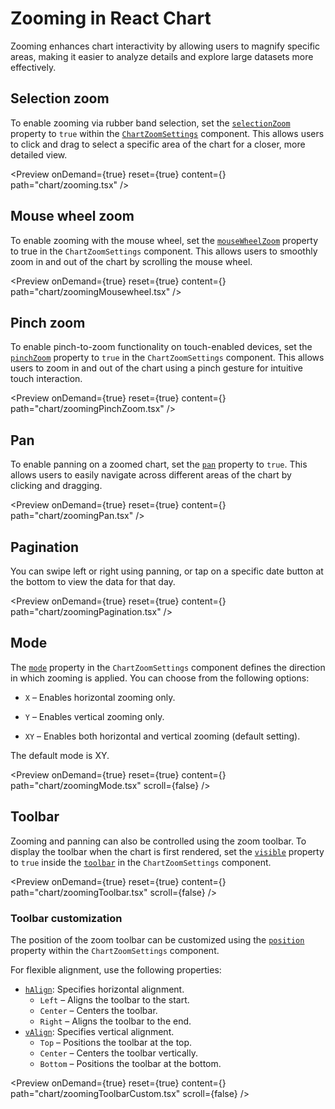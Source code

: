 

<Meta title="React Chart Zooming | Syncfusion"
  description="React Chart zooming magnifies a selected region to inspect dense data and outliers. Supports drag, wheel, pinch, and reset for detailed analysis."
/>

# Zooming in React Chart

Zooming enhances chart interactivity by allowing users to magnify specific areas, making it easier to analyze details and explore large datasets more effectively.

## Selection zoom

To enable zooming via rubber band selection, set the [`selectionZoom`](https://react-api.syncfusion.com/chart/chartzoomsettingsprops#selectionzoom) property to `true` within the [`ChartZoomSettings`](https://react-api.syncfusion.com/chart/chartzoomsettingsprops) component. This allows users to click and drag to select a specific area of the chart for a closer, more detailed view.

<Preview onDemand={true} reset={true} content={<Zooming />} path="chart/zooming.tsx" />

## Mouse wheel zoom

To enable zooming with the mouse wheel, set the [`mouseWheelZoom`](https://react-api.syncfusion.com/chart/chartzoomsettingsprops#mousewheelzoom) property to true in the `ChartZoomSettings` component. This allows users to smoothly zoom in and out of the chart by scrolling the mouse wheel.

<Preview onDemand={true} reset={true} content={<ZoomingMousewheel />} path="chart/zoomingMousewheel.tsx" />

## Pinch zoom

To enable pinch-to-zoom functionality on touch-enabled devices, set the [`pinchZoom`](https://react-api.syncfusion.com/chart/chartzoomsettingsprops#pinchzoom) property to `true` in the `ChartZoomSettings` component. This allows users to zoom in and out of the chart using a pinch gesture for intuitive touch interaction.

<Preview onDemand={true} reset={true} content={<ZoomingPinchZoom />} path="chart/zoomingPinchZoom.tsx" />

## Pan

To enable panning on a zoomed chart, set the [`pan`](https://react-api.syncfusion.com/chart/chartzoomsettingsprops#pan) property to `true`. This allows users to easily navigate across different areas of the chart by clicking and dragging.

<Preview onDemand={true} reset={true} content={<ZoomingPan />} path="chart/zoomingPan.tsx" />

## Pagination

You can swipe left or right using panning, or tap on a specific date button at the bottom to view the data for that day.

<Preview onDemand={true} reset={true} content={<ZoomingPagination />} path="chart/zoomingPagination.tsx" />

## Mode

The [`mode`](https://react-api.syncfusion.com/chart/chartzoomsettingsprops#mode) property in the `ChartZoomSettings` component defines the direction in which zooming is applied. You can choose from the following options:

- `X` – Enables horizontal zooming only.

- `Y` – Enables vertical zooming only.

- `XY` – Enables both horizontal and vertical zooming (default setting).

The default mode is XY.

<Preview onDemand={true} reset={true} content={<ZoomingMode />} path="chart/zoomingMode.tsx" scroll={false} />

## Toolbar

Zooming and panning can also be controlled using the zoom toolbar. To display the toolbar when the chart is first rendered, set the [`visible`](https://react-api.syncfusion.com/chart/charttoolbarprops#visible) property to `true` inside the [`toolbar`](https://react-api.syncfusion.com/chart/chartzoomsettingsprops#toolbar) in the `ChartZoomSettings` component.

<Preview onDemand={true} reset={true} content={<ZoomingToolbar />} path="chart/zoomingToolbar.tsx" scroll={false} />

### Toolbar customization

The position of the zoom toolbar can be customized using the [`position`](https://react-api.syncfusion.com/chart/charttoolbarprops#position) property within the `ChartZoomSettings` component.

For flexible alignment, use the following properties:
- [`hAlign`](https://react-api.syncfusion.com/chart/toolbarposition#halign): Specifies horizontal alignment.
    - `Left` – Aligns the toolbar to the start.
    - `Center` – Centers the toolbar.
    - `Right` – Aligns the toolbar to the end.
- [`vAlign`](https://react-api.syncfusion.com/chart/toolbarposition#valign): Specifies vertical alignment.
    - `Top` – Positions the toolbar at the top.
    - `Center` – Centers the toolbar vertically.
    - `Bottom` – Positions the toolbar at the bottom.


<Preview onDemand={true} reset={true} content={<ZoomingToolbarCustom />} path="chart/zoomingToolbarCustom.tsx" scroll={false} />
